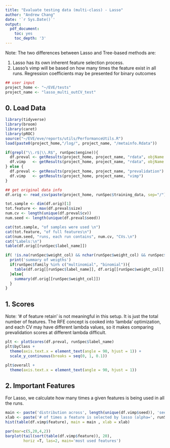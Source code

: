 ```yaml
---
title: "Evaluate testing data (multi-class) - Lasso"
author: "Andrew Chang"
date: '`r Sys.Date()`'
output:
  pdf_document:
    toc: yes
    toc_depth: '3'
---
```


Note: The two differences between Lasso and Tree-based methods are:

1. Lasso has its own inherent feature selection process.
2. Lasso's vimp will be based on how many times the feature exist in all runs. Regression coefficients may be presented for binary outcomes

 



```r
## user input
project_home <- "~/EVE/tests"
project_name <- "lasso_multi_outCV_test"
```

## 0. Load Data
```r
library(tidyverse)
library(broom)
library(caret)
library(pROC)
source("~/EVE/eve/reports/utils/PerformanceUtils.R")
load(paste0(project_home,"/log/", project_name, "/metainfo.Rdata"))

if(grepl("\\.r$|\\.R$", runSpec$engine)){
  df.preval <- getResults(project_home, project_name, "rdata", objName = "df_pred")
  df.vimp   <- getResults(project_home, project_name, "rdata", objName = "df_vimp")
} else {
  df.preval <- getResults(project_home, project_name, "prevalidation")
  df.vimp   <- getResults(project_home, project_name, "vimp")
}

## get original data info
df.orig <- read_csv(paste(project_home, runSpec$training_data, sep="/"))

tot.sample <- dim(df.orig)[1]
tot.feature <- max(df.preval$size)
num.cv <- length(unique(df.preval$cv))
num.seed <- length(unique(df.preval$seed))

cat(tot.sample, "of samples were used \n")
cat(tot.feature, "of full features\n")
cat(num.seed, "runs, each run contains", num.cv, "CVs.\n")
cat("Labels:\n")
table(df.orig[[runSpec$label_name]])

if( !is.na(runSpec$weight_col) && nchar(runSpec$weight_col) && runSpec$weight_col %in% colnames(df.orig)){
  print('summary of weigths')
  if(runSpec$family %in% c("multinomial", "binomial")){
    table(df.orig[[runSpec$label_name]], df.orig[[runSpec$weight_col]], useNA='ifany')
  }else{
    summary(df.orig[[runSpec$weight_col]])
  }
}

```


## 1. Scores
 

Note: '# of feature retain' is not meaningful in this setup. It is just the total number of features. 
The RFE concept is cooked into 'lambda' optimization, 
and each CV may have different lambda values, 
so it makes comparing prevalidation scores at different lambda difficult.

```r
plt <- plotScores(df.preval, runSpec$label_name)
plt$byClass +
  theme(axis.text.x = element_text(angle = 90, hjust = 1)) +
  scale_y_continuous(breaks = seq(0, 1, 0.1))
```

```r
plt$overall +
  theme(axis.text.x = element_text(angle = 90, hjust = 1))
```



## 2. Important Features

For Lasso, we calculate how many times a given features is being used in all the runs.

```r
main <- paste('distribution across', length(unique(df.vimp$seed)), 'seed x', length(unique(df.vimp$cv)),'CV')
xlab <- paste('# of times a feature is selected by lasso (alpha=', runSpec$alpha,')')
hist(table(df.vimp$feature), main = main , xlab = xlab)
```

```r
par(mar=c(5,20,4,2))
barplot(tail(sort(table(df.vimp$feature)), 20), 
        horiz =T, las=2, main='most used features')
```





